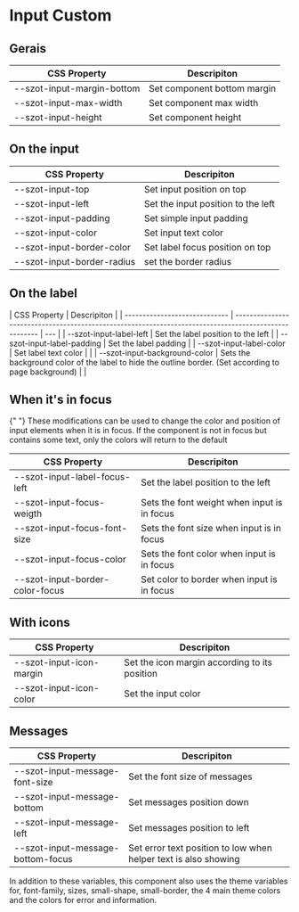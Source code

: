 <!-- Badge.stories.mdx -->



<Meta title="Components/FormFields/Input/Custom" />

# Input Custom

## Gerais

| CSS Property               | Descripiton                 |
| -------------------------- | --------------------------- |
| --szot-input-margin-bottom | Set component bottom margin |
| --szot-input-max-width     | Set component max width     |
| --szot-input-height        | Set component height        |

## On the input

| CSS Property               | Descripiton                        |
| -------------------------- | ---------------------------------- |
| --szot-input-top           | Set input position on top          |
| --szot-input-left          | Set the input position to the left |
| --szot-input-padding       | Set simple input padding           |
| --szot-input-color         | Set input text color               |
| --szot-input-border-color  | Set label focus position on top    |
| --szot-input-border-radius | set the border radius              |

## On the label

| CSS Property                  | Descripiton                                                                                           |
| ----------------------------- | ----------------------------------------------------------------------------------------------------- | --- |
| --szot-input-label-left       | Set the label position to the left                                                                    |
| --szot-input-label-padding    | Set the label padding                                                                                 |
| --szot-input-label-color      | Set label text color                                                                                  |     |
| --szot-input-background-color | Sets the background color of the label to hide the outline border. (Set according to page background) |     |

## When it's in focus

<p>
  {" "}
  These modifications can be used to change the color and position of input
  elements when it is in focus. If the component is not in focus but contains
  some text, only the colors will return to the default
</p>

| CSS Property                    | Descripiton                                 |
| ------------------------------- | ------------------------------------------- |
| --szot-input-label-focus-left   | Set the label position to the left          |
| --szot-input-focus-weigth       | Sets the font weight when input is in focus |
| --szot-input-focus-font-size    | Sets the font size when input is in focus   |
| --szot-input-focus-color        | Sets the font color when input is in focus  |
| --szot-input-border-color-focus | Set color to border when input is in focus  |

## With icons

| CSS Property             | Descripiton                                   |
| ------------------------ | --------------------------------------------- |
| --szot-input-icon-margin | Set the icon margin according to its position |
| --szot-input-icon-color  | Set the input color                           |

## Messages

| CSS Property                      | Descripiton                                                     |
| --------------------------------- | --------------------------------------------------------------- |
| --szot-input-message-font-size    | Set the font size of messages                                   |
| --szot-input-message-bottom       | Set messages position down                                      |
| --szot-input-message-left         | Set messages position to left                                   |
| --szot-input-message-bottom-focus | Set error text position to low when helper text is also showing |

<p>
  In addition to these variables, this component also uses the theme variables
  for, font-family, sizes, small-shape, small-border, the 4 main theme colors
  and the colors for error and information.
</p>
